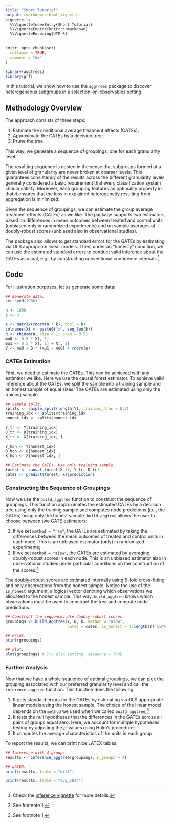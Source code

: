 ```yaml
---
title: "Short Tutorial"
output: rmarkdown::html_vignette
vignette: >
  %\VignetteIndexEntry{Short Tutorial}
  %\VignetteEngine{knitr::rmarkdown}
  %\VignetteEncoding{UTF-8}
---
```


```r
knitr::opts_chunk$set(
  collapse = TRUE,
  comment = "#>"
)

library(aggTrees)
library(grf)
```

In this tutorial, we show how to use the `aggTrees` package to discover heterogeneous subgroups in a selection-on-observables setting. 

## Methodology Overview
The approach consists of three steps:

1. Estimate the conditional average treatment effects (CATEs);
2. Approximate the CATEs by a decision tree;
3. Prune the tree.

This way, we generate a sequence of groupings, one for each granularity level. 

The resulting sequence is nested in the sense that subgroups formed at a given level of granularity are never broken at coarser levels. This guarantees consistency of the results across the different granularity levels, generally considered a basic requirement that every classification system should satisfy. Moreover, each grouping features an optimality property in that it ensures that the loss in
explained heterogeneity resulting from aggregation is minimized.

Given the sequence of groupings, we can estimate the group average treatment effects (GATEs) as we like. The package supports two estimators, based on differences in mean outcomes between treated and control units (unbiased only in randomized experiments) and on sample averages of doubly-robust scores (unbiased also in observational studies). 

The package also allows to get standard errors for the GATEs by estimating via OLS appropriate linear models. Then, under an "honesty" condition, we can use the estimated standard errors to conduct valid inference about the GATEs as usual, e.g., by constructing conventional confidence intervals.[^1]

## Code
For illustration purposes, let us generate some data:

```r
## Generate data.
set.seed(1986)

n <- 1000
k <- 3

X <- matrix(rnorm(n * k), ncol = k)
colnames(X) <- paste0("x", seq_len(k))
D <- rbinom(n, size = 1, prob = 0.5)
mu0 <- 0.5 * X[, 1]
mu1 <- 0.5 * X[, 1] + X[, 2]
Y <- mu0 + D * (mu1 - mu0) + rnorm(n)
```

### CATEs Estimation
First, we need to estimate the CATEs. This can be achieved with any estimator we like. Here we use the causal forest estimator. To achieve valid inference about the GATEs, we split the sample into a training sample and an honest sample of equal sizes. The CATEs are estimated using only the training sample.

```r
## Sample split.
splits <- sample_split(length(Y), training_frac = 0.5)
training_idx <- splits$training_idx
honest_idx <- splits$honest_idx

Y_tr <- Y[training_idx]
D_tr <- D[training_idx]
X_tr <- X[training_idx, ]

Y_hon <- Y[honest_idx]
D_hon <- D[honest_idx]
X_hon <- X[honest_idx, ]

## Estimate the CATEs. Use only training sample.
forest <- causal_forest(X_tr, Y_tr, D_tr) 
cates <- predict(forest, X)$predictions
```

### Constructing the Sequence of Groupings
Now we use the `build_aggtree` function to construct the sequence of groupings. This function approximates the estimated CATEs by a decision tree using only the training sample and computes node predictions (i.e., the GATEs) using only the honest sample. `build_aggtree` allows the user to choose between two GATE estimators:

1. If we set `method = "raw"`, the GATEs are estimated by taking the differences between the mean outcomes of treated and control units in each node. This is an unbiased estimator (only) in randomized experiments;
2. If we set `method = "aipw"`, the GATEs are estimated by averaging doubly-robust scores in each node. This is an unbiased estimator also in observational studies under particular conditions on the construction of the scores.[^2]

The doubly-robust scores are estimated internally using 5-fold cross-fitting and only observations from the honest sample. Notice the use of the `is_honest` argument, a logical vector denoting which observations we allocated to the honest sample. This way, `build_aggtree` knows which observations must be used to construct the tree and compute node predictions. 

```r
## Construct the sequence. Use doubly-robust scores.
groupings <- build_aggtree(Y, D, X, method = "aipw", 
                           cates = cates, is_honest = 1:length(Y) %in% honest_idx)

## Print.
print(groupings)

## Plot.
plot(groupings) # Try also setting 'sequence = TRUE'.
```

### Further Analysis
Now that we have a whole sequence of optimal groupings, we can pick the grouping associated with our preferred granularity level and call the `inference_aggtree` function. This function does the following:

1. It gets standard errors for the GATEs by estimating via OLS appropriate linear models using the honest sample. The choice of the linear model depends on the `method` we used when we called `build_aggtree`;[^3]
2. It tests the null hypotheses that the differences in the GATEs across all pairs of groups equal zero. Here, we account for multiple hypotheses testing by adjusting the $p$-values using Holm's procedure;
3. It computes the average characteristics of the units in each group.

To report the results, we can print nice LATEX tables.

```r
## Inference with 4 groups.
results <- inference_aggtree(groupings, n_groups = 4)

## LATEX.
print(results, table = "diff")

print(results, table = "avg_char")
```

[^1]: Check the [inference vignette](https://riccardo-df.github.io/aggTrees/articles/inference.html) for more details. 
[^2]: See footnote 1.
[^3]: See footnote 1.

